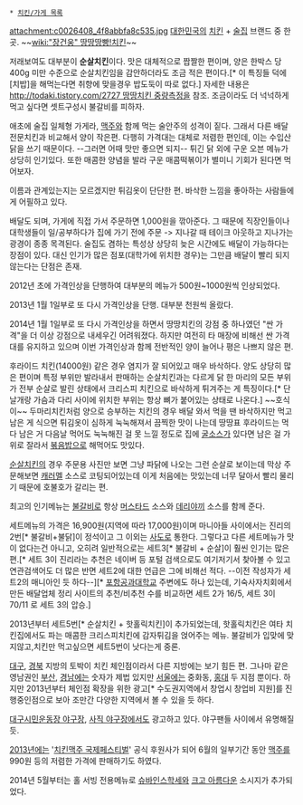  * [[치킨/가게 목록]]

attachment:c0026408_4f8abbfa8c535.jpg
[[대한민국]]의 [[치킨]] + [[술집]] 브랜드 중 한 곳.
~~[[wiki:"장건웅" 땅땅땅빵!]]치킨~~

저래보여도 대부분이 '''순살치킨'''이다. 맛은 대체적으로 짭짤한 편이며, 양은 한박스 당 400g 미만 수준으로 순살치킨임을 감안하더라도 조금 적은 편이다.[* 이 특징들 덕에 [치밥]을 해먹는다면 취향에 맞을경우 밥도둑이 따로 없다.] 자세한 내용은 [[http://todaki.tistory.com/2727 땅땅치킨 중량측정]]을 참조.
조금이라도 더 넉넉하게 먹고 싶다면 셋트구성시 불갈비를 피하자.

애초에 술집 일체형 가게라, [[맥주]]와 함께 먹는 술안주의 성격이 짙다. 그래서 다른 배달전문치킨과 비교해서 양이 작은편. 다행히 가격대는 대체로 저렴한 편인데, 이는 수입산 닭을 쓰기 때문이다. --그러면 어때 맛만 좋으면 되지--
튀긴 닭 외에 구운 오븐 메뉴가 상당히 인기있다. 또한 매콤한 양념을 발라 구운 매콤떡볶이가 별미니 기회가 된다면 먹어보자.

이름과 관계있는지는 모르겠지만 튀김옷이 단단한 편. 바삭한 느낌을 좋아하는 사람들에게 어필하고 있다.

배달도 되며, 가게에 직접 가서 주문하면 1,000원을 깎아준다. 그 때문에 직장인들이나 대학생들이 일/공부하다가 집에 가기 전에 주문 -> 지나갈 때 테이크 아웃하고 지나가는 광경이 종종 목격된다. 술집도 겸하는 특성상 상당히 늦은 시간에도 배달이 가능하다는 장점이 있다. 대신 인기가 많은 점포(대학가에 위치한 경우)는 그만큼 배달이 빨리 되지 않는다는 단점은 존재.

2012년 초에 가격인상을 단행하여 대부분의 메뉴가 500원~1000원씩 인상되었다.

2013년 1월 1일부로 또 다시 가격인상을 단행. 대부분 천원씩 올랐다.

2014년 1월 1일부로 또 다시 가격인상을 하면서 땅땅치킨의 강점 중 하나였던 "싼 가격"을 더 이상 강점으로 내세우긴 어려워졌다. 하지만 여전히 타 매장에 비해선 싼 가격대를 유지하고 있으며 이번 가격인상과 함께 전반적인 양이 늘어나 평은 나쁘지 않은 편.

후라이드 치킨(14000원) 같은 경우 염지가 잘 되어있고 매우 바삭하다. 양도 상당히 많은 편이며 특정 부위만 발라내서 판매하는 순살치킨과는 다르게 닭 한 마리의 모든 부위가 전부 순살로 발린 상태에서 크리스피 치킨으로 바삭하게 튀겨주는 게 특징이다.[* 단 날개랑 가슴과 다리 사이에 위치한 부위는 항상 뼈가 붙어있는 상태로 나온다.]
~~호식이~~ 두마리치킨처럼 양으로 승부하는 치킨의 경우 배달 와서 먹을 땐 바삭하지만 먹고 남은 게 식으면 튀김옷이 심하게 눅눅해져서 끔찍한 맛이 나는데 땅땅표 후라이드는 먹다 남은 거 다음날 먹어도 눅눅해진 걸 못 느낄 정도로 집에 [[굴소스]]가 있다면 남은 걸 가위로 잘라서 [[볶음밥]]으로 해먹어도 맛있다.

[[순살치킨]]의 경우 주문용 사진만 보면 그냥 파닭에 나오는 그런 순살로 보이는데 막상 주문해보면 [[캐러멜]] 소스로 코팅되어있는데 이게 처음에는 맛있는데 너무 달아서 빨리 물리기 때문에 호불호가 갈리는 편.

최고의 인기메뉴는 [[불갈비]]로 항상 [[머스타드]] 소스와 [[데리야끼]] 소스를 함께 준다.

세트메뉴의 가격은 16,900원(지역에 따라 17,000원)이며 마니아들 사이에서는 진리의 2번[* 불갈비+불닭]이 정석이고 그 이외는 [[사도]]로 통한다. 그렇다고 다른 세트메뉴가 맛이 없다는건 아니고, 오히려 일반적으로는 세트3[* 불갈비 + 순살]이 훨씬 인기는 많은 편.[* 세트 3이 진리라는 추천은 네이버 등 포털 검색으로도 여기저기서 찾아볼 수 있고 연관검색어도 더 많은 반면 세트2에 대한 언급은 그에 비해선 적다. --이전 작성자가 세트2의 매니아인 듯 하다--][* [[포항공과대학교]] 주변에도 하나 있는데, 기숙사자치회에서 만든 배달업체 정리 사이트의 추천/비추천 수를 비교하면 세트 2가 16/5, 세트 3이 70/11 로 세트 3의 압승.]

2013년부터 세트5번[* 순살치킨 + 핫홀릭치킨]이 추가되었는데, 핫홀릭치킨은 여타 치킨집에서도 파는 매콤한 크리스피치킨에 감자튀김을 얹어주는 메뉴. 불갈비가 입맞에 맞지않고,치킨만 먹고싶으면 세트5번이 낫다는게 중론.

[[대구]], [[경북]] 지방의 토박이 치킨 체인점이라서 다른 지방에는 보기 힘든 편. 그나마 같은 영남권인 [[부산]], [[경남]]에는 숫자가 제법 있지만 [[서울]]에는 중화동, [[홍대]] 두 지점 뿐이다. 하지만 2013년부터 체인점 확장을 위한 광고[* 수도권지역에서 창업시 창업비 지원]를 진행중인점으로 보아 조만간 다양한 지역에서 볼 수 있을 듯 하다.

[[대구시민운동장 야구장]], [[사직 야구장]]에서도 광고하고 있다. 야구팬들 사이에서 유명해질 듯.

[[2013년]]에는  '[[치킨맥주 국제페스티벌]]' 공식 후원사가 되어 6월의 일부기간 동안 [[맥주]]를 990원 등의 저렴한 가격에 판매하기도 하였다. 

2014년 5월부터는 홀 서빙 전용메뉴로 [[슈바인스학세]]와 [[크고 아름다운]] 소시지가 추가되었다.
